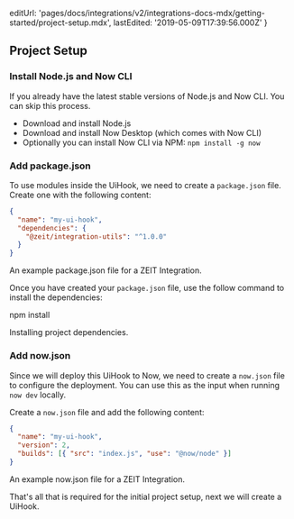 
  editUrl:
    'pages/docs/integrations/v2/integrations-docs-mdx/getting-started/project-setup.mdx',
  lastEdited: '2019-05-09T17:39:56.000Z'
}

## Project Setup

### Install Node.js and Now CLI

<Note>
  If you already have the latest stable versions of Node.js and Now CLI. You can
  skip this process.
</Note>

- Download and install Node.js
- Download and install Now Desktop (which comes with Now CLI)
- Optionally you can install Now CLI via NPM: `npm install -g now`

### Add package.json

To use modules inside the UiHook, we need to create a `package.json` file. Create one with the following content:

```json
{
  "name": "my-ui-hook",
  "dependencies": {
    "@zeit/integration-utils": "^1.0.0"
  }
}
```

<Caption>
  An example <InlineCode>package.json</InlineCode> file for a ZEIT Integration.
</Caption>

Once you have created your `package.json` file, use the follow command to install the dependencies:

<TerminalInput>npm install</TerminalInput>
<Caption>Installing project dependencies.</Caption>

### Add now.json

Since we will deploy this UiHook to Now, we need to create a `now.json` file to configure the deployment. You can use this as the input when running `now dev` locally.

Create a `now.json` file and add the following content:

```json
{
  "name": "my-ui-hook",
  "version": 2,
  "builds": [{ "src": "index.js", "use": "@now/node" }]
}
```

<Caption>
  An example <InlineCode>now.json</InlineCode> file for a ZEIT Integration.
</Caption>

That's all that is required for the initial project setup, next we will create a UiHook.
